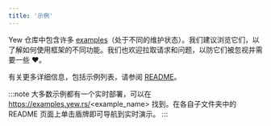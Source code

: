 ```yaml
---
title: '示例'
---
```


Yew 仓库中包含许多 [examples]（处于不同的维护状态）。我们建议浏览它们，以了解如何使用框架的不同功能。我们也欢迎拉取请求和问题，以防它们被忽视并需要一些 ♥️。

有关更多详细信息，包括示例列表，请参阅 [README]。

:::note
大多数示例都有一个实时部署，可以在 https://examples.yew.rs/<example_name> 找到。在各自子文件夹中的 README 页面上单击盾牌即可导航到实时演示。
:::

[examples]: https://github.com/yewstack/yew/tree/master/examples
[readme]: https://github.com/yewstack/yew/tree/master/examples#yew-examples